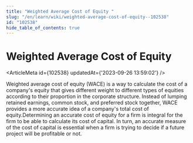 ```yaml
---
title: "Weighted Average Cost of Equity "
slug: "/en/learn/wiki/weighted-average-cost-of-equity--102538"
id: "102538"
hide_table_of_contents: true
---
```



# Weighted Average Cost of Equity 

<ArticleMeta id={102538} updatedAt={'2023-09-26 13:59:02'} />
<div className='border-solid border-b border-t-0 my-4 border-[var(--ifm-color-gray-300)]' />

Weighted average cost of equity (WACE) is a way to calculate the cost of a company's equity that gives different weight to different types of equities according to their proportion in the corporate structure. Instead of lumping retained earnings, common stock, and preferred stock together, WACE provides a more accurate idea of a company's total cost of equity.Determining an accurate cost of equity for a firm is integral for the firm to be able to calculate its cost of capital. In turn, an accurate measure of the cost of capital is essential when a firm is trying to decide if a future project will be profitable or not.
